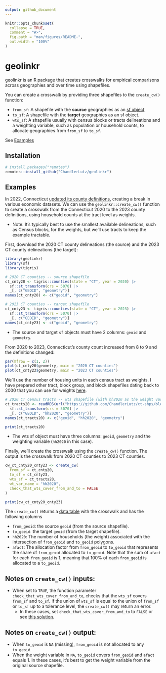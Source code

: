 ```yaml
---
output: github_document
---
```


<!-- README.md is generated from README.Rmd. Please edit that file -->

```r
knitr::opts_chunk$set(
  collapse = TRUE,
  comment = "#>",
  fig.path = "man/figures/README-",
  out.width = "100%"
)
```

# geolinkr

geolinkr is an R package that creates crosswalks for empirical comparisons across geographies and over time using shapefiles. 

You can create a crosswalk by providing three shapefiles to the `create_cw()` function:

- `from_sf`: A shapefile with the **source** geographies as an [sf object](https://github.com/r-spatial/sf?tab=readme-ov-file#simple-features-for-r) 
- `to_sf`: A shapefile with the **target** geographies as an sf object.
- `wts_sf`: A shapefile usually with census blocks or tracts delineations and a weighting variable, such as population or household counts, to allocate geographies from `from_sf` to `to_sf`. 

See [Examples](#Examples)
	

## Installation

``` r
# install.packages("remotes")
remotes::install_github("ChandlerLutz/geolinkr")
```

## Examples

In 2022, Connecticut [updated its county definitions](https://www.federalregister.gov/documents/2022/06/06/2022-12063/change-to-county-equivalents-in-the-state-of-connecticut), creating a break in various economic datasets. We can use the `geolinkr::create_cw()` function to create a crosswalk from the Connecticut 2020 to the 2023 county definitions, using household counts at the tract level as weights.

- Note: It's typically best to use the smallest available delineations, such as Census blocks, for the weights, but we'll use tracts to keep the example tractable.

First, download the 2020 CT county delineations (the source) and the 2023 CT county delineations (the target):

```r
library(geolinkr)
library(sf)
library(tigris)

# 2020 CT counties -- source shapefile 
ct_cnty20 <- tigris::counties(state = "CT", year = 2020) |>
  sf::st_transform(crs = 5070) |>
  _[, c("GEOID", "geometry")]
names(ct_cnty20) <- c("geoid", "geometry")

# 2023 CT counties -- target shapefile
ct_cnty23 <- tigris::counties(state = "CT", year = 2023) |>
  sf::st_transform(crs = 5070) |>
  _[, c("GEOID", "geometry")]
names(ct_cnty23) <- c("geoid", "geometry")
```

- The source and target `sf` objects must have 2 columns: `geoid` and `geometry`.

From 2020 to 2023, Connecticut's county count increased from 8 to 9 and the definitions changed:

```r
par(mfrow = c(1, 2))
plot(ct_cnty20$geometry, main = "2020 CT counties")
plot(ct_cnty23$geometry, main = "2023 CT counties")
```

We'll use the number of housing units in each census tract as weights. I have prepared other tract, block group, and block shapefiles dating back to 2000 that you can use for weights [here](https://github.com/ChandlerLutz/census-blocks-tracks-shp).

```r
# 2020 CT census tracts -- wts shapefile (with hh2020 as the weight variable)
ct_tracts20 <- readRDS(url("https://github.com/ChandlerLutz/ct-shps/blob/main/ct_tracts20_sf.rds?raw=1")) |>
  sf::st_transform(crs = 5070) |>
  _[, c("GEOID", "hh2020", "geometry")]
names(ct_tracts20) <- c("geoid", "hh2020", "geometry")

print(ct_tracts20)
```

- The wts sf object must have three columns: `geoid`, `geometry` and the weighting variable (`hh2020` in this case). 

Finally, we'll create the crosswalk using the `create_cw()` function. The output is the crosswalk from 2020 CT counties to 2023 CT counties.

```r
cw_ct_cnty20_cnty23 <- create_cw(
  from_sf = ct_cnty20,
  to_sf = ct_cnty23,
  wts_sf = ct_tracts20,
  wt_var_name = "hh2020",
  check_that_wts_cover_from_and_to = FALSE
)

print(cw_ct_cnty20_cnty23)
```

The `create_cw()` returns a [data.table](https://github.com/Rdatatable/data.table) with the crosswalk and has the following columns

- `from_geoid`: the source `geoid` (from the source shapefile).
- `to_goeid`: the target `geoid` (from the target shapefile).
- `hh2020`: The number of households (the weight) associated with the intersection of  `from_geoid` and `to_geoid` polygons.
- `afact`: The allocation factor from `from_geoid` to `to_geoid` that represents the share of `from_geoid` allocated to `to_geoid`. Note that the sum of `afact` for each `from_geoid` is 1, meaning that 100% of each `from_geoid` is allocated to a `to_geoid`. 

## Notes on `create_cw()` inputs:

- When set to `TRUE`, the function parameter `check_that_wts_cover_from_and_to`, checks that the `wts_sf` covers `from_sf` and `to_sf`. If the union of `wts_sf` is equal to the union of `from_sf` or `to_sf` up to a tolerance level, the `create_cw()` may return an error. 
  - In these cases, set `check_that_wts_cover_from_and_to` to `FALSE` or see [this solution](https://github.com/r-spatial/sf/issues/906).

## Notes on `create_cw()` output:

- When `to_geoid` is `NA` (missing), `from_geoid` is not allocated to any `to_geoid`. 
- When the weight variable in `NA`, `to_geoid` covers `from_geoid` and `afact` equals 1. In these cases, it's best to get the weight variable from the original source shapefile. 



